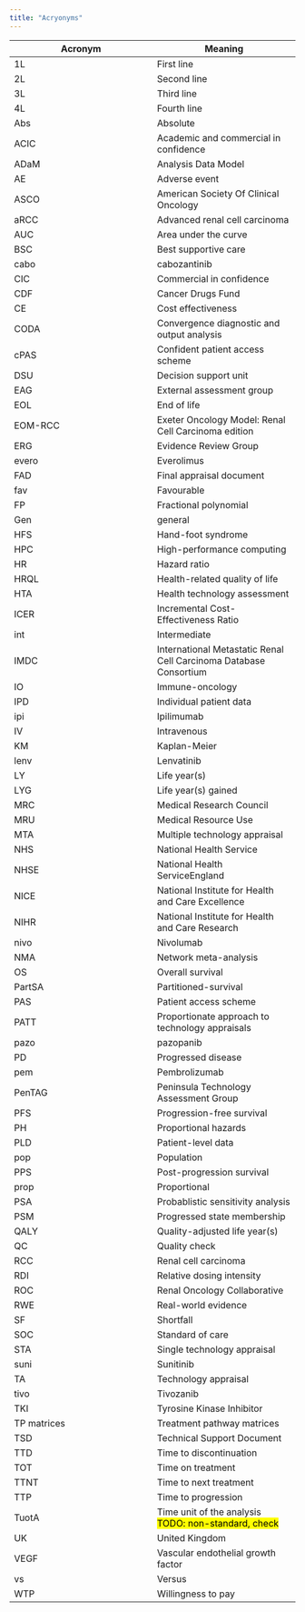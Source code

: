 ```yaml
---
title: "Acryonyms"
---
```


| Acronym | Meaning |
| - | - |
| 1L | First line |
| 2L | Second line |
| 3L | Third line |
| 4L | Fourth line |
| Abs | Absolute |
| ACIC | Academic and commercial in confidence |
| ADaM | Analysis Data Model |
| AE | Adverse event |
| ASCO | American Society Of Clinical Oncology |
| aRCC | Advanced renal cell carcinoma |
| AUC | Area under the curve |
| BSC | Best supportive care |
| cabo | cabozantinib |
| CIC | Commercial in confidence |
| CDF | Cancer Drugs Fund |
| CE | Cost effectiveness |
| CODA | Convergence diagnostic and output analysis |
| cPAS | Confident patient access scheme |
| DSU | Decision support unit |
| EAG | External assessment group |
| EOL | End of life |
| EOM-RCC | Exeter Oncology Model: Renal Cell Carcinoma edition |
| ERG | Evidence Review Group |
| evero | Everolimus |
| FAD | Final appraisal document |
| fav | Favourable |
| FP | Fractional polynomial |
| Gen | general |
| HFS | Hand-foot syndrome |
| HPC | High-performance computing |
| HR | Hazard ratio |
| HRQL | Health-related quality of life |
| HTA | Health technology assessment |
| ICER | Incremental Cost-Effectiveness Ratio |
| int | Intermediate |
| IMDC | International Metastatic Renal Cell Carcinoma Database Consortium |
| IO | Immune-oncology |
| IPD | Individual patient data |
| ipi | Ipilimumab |
| IV | Intravenous |
| KM | Kaplan-Meier |
| lenv | Lenvatinib |
| LY | Life year(s) |
| LYG | Life year(s) gained |
| MRC | Medical Research Council |
| MRU | Medical Resource Use |
| MTA | Multiple technology appraisal |
| NHS | National Health Service |
| NHSE | National Health ServiceEngland |
| NICE | National Institute for Health and Care Excellence |
| NIHR | National Institute for Health and Care Research |
| nivo | Nivolumab |
| NMA | Network meta-analysis |
| OS | Overall survival |
| PartSA | Partitioned-survival |
| PAS | Patient access scheme |
| PATT | Proportionate approach to technology appraisals |
| pazo | pazopanib |
| PD | Progressed disease |
| pem | Pembrolizumab |
| PenTAG | Peninsula Technology Assessment Group |
| PFS | Progression-free survival |
| PH | Proportional hazards |
| PLD | Patient-level data |
| pop | Population |
| PPS | Post-progression survival |
| prop | Proportional |
| PSA | Probablistic sensitivity analysis |
| PSM | Progressed state membership |
| QALY | Quality-adjusted life year(s) |
| QC | Quality check |
| RCC | Renal cell carcinoma |
| RDI | Relative dosing intensity |
| ROC | Renal Oncology Collaborative |
| RWE | Real-world evidence |
| SF | Shortfall |
| SOC | Standard of care |
| STA | Single technology appraisal |
| suni | Sunitinib |
| TA | Technology appraisal |
| tivo | Tivozanib |
| TKI | Tyrosine Kinase Inhibitor |
| TP matrices | Treatment pathway matrices |
| TSD | Technical Support Document |
| TTD | Time to discontinuation |
| TOT | Time on treatment |
| TTNT | Time to next treatment |
| TTP | Time to progression |
| TuotA | Time unit of the analysis <mark>TODO: non-standard, check</mark> |
| UK | United Kingdom |
| VEGF | Vascular endothelial growth factor |
| vs | Versus |
| WTP | Willingness to pay |